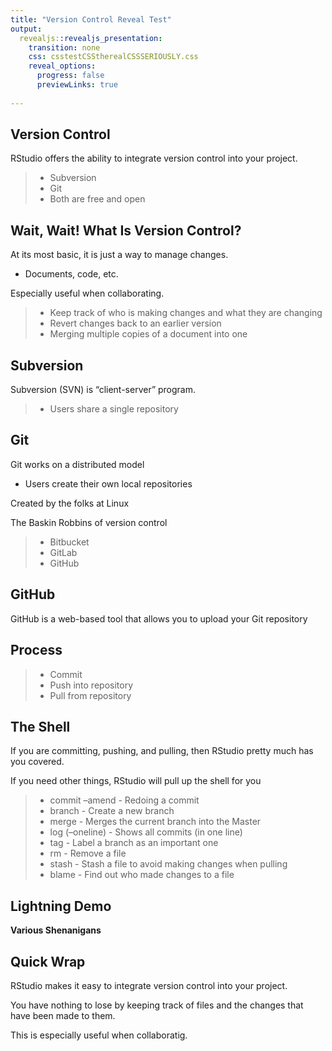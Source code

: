 ```yaml
---
title: "Version Control Reveal Test"
output:
  revealjs::revealjs_presentation:
    transition: none
    css: csstestCSStherealCSSSERIOUSLY.css
    reveal_options:
      progress: false
      previewLinks: true
    
---
```


## Version Control

RStudio offers the ability to integrate version control into your project.

>- Subversion
>- Git
>- Both are free and open

## Wait, Wait! What Is Version Control?

At its most basic, it is just a way to manage changes.

- Documents, code, etc.
  
Especially useful when collaborating.

>- Keep track of who is making changes and what they are changing
>- Revert changes back to an earlier version
>- Merging multiple copies of a document into one


## Subversion

Subversion (SVN) is "client-server" program.

>- Users share a single repository
  
## Git

Git works on a distributed model

- Users create their own local repositories
  
Created by the folks at Linux
  
The Baskin Robbins of version control

>- Bitbucket
>- GitLab
>- GitHub

## GitHub

GitHub is a web-based tool that allows you to upload your Git repository

## Process

>- Commit
>- Push into repository
>- Pull from repository

##  The Shell

If you are committing, pushing, and pulling, then RStudio pretty much has you covered.

If you need other things, RStudio will pull up the shell for you
  
>- commit --amend - Redoing a commit
>- branch - Create a new branch
>- merge - Merges the current branch into the Master
>- log (--oneline) - Shows all commits (in one line)
>- tag - Label a branch as an important one
>- rm - Remove a file
>- stash -  Stash a file to avoid making changes when pulling
>- blame - Find out who made changes to a file

## Lightning Demo

**Various Shenanigans**

## Quick Wrap

RStudio makes it easy to integrate version control into your project.

You have nothing to lose by keeping track of files and the changes that have been made to them.

This is especially useful when collaboratig.